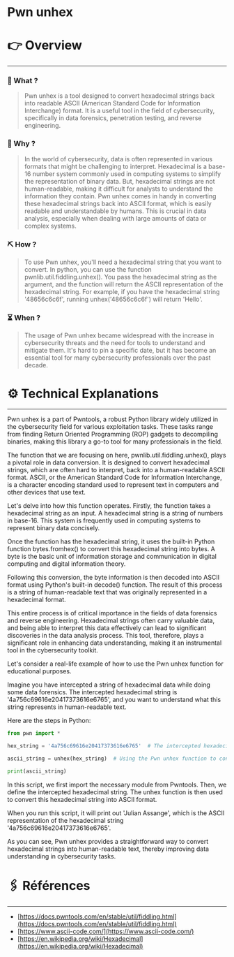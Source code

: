 # Pwn unhex


# 👉 Overview

---

### 👀 What ?

> Pwn unhex is a tool designed to convert hexadecimal strings back into readable ASCII (American Standard Code for Information Interchange) format. It is a useful tool in the field of cybersecurity, specifically in data forensics, penetration testing, and reverse engineering.
> 

### 🧐 Why ?

> In the world of cybersecurity, data is often represented in various formats that might be challenging to interpret. Hexadecimal is a base-16 number system commonly used in computing systems to simplify the representation of binary data. But, hexadecimal strings are not human-readable, making it difficult for analysts to understand the information they contain. Pwn unhex comes in handy in converting these hexadecimal strings back into ASCII format, which is easily readable and understandable by humans. This is crucial in data analysis, especially when dealing with large amounts of data or complex systems.
> 

### ⛏️ How ?

> To use Pwn unhex, you'll need a hexadecimal string that you want to convert. In python, you can use the function pwnlib.util.fiddling.unhex(). You pass the hexadecimal string as the argument, and the function will return the ASCII representation of the hexadecimal string. For example, if you have the hexadecimal string '48656c6c6f', running unhex('48656c6c6f') will return 'Hello'.
> 

### ⏳ When ?

> The usage of Pwn unhex became widespread with the increase in cybersecurity threats and the need for tools to understand and mitigate them. It's hard to pin a specific date, but it has become an essential tool for many cybersecurity professionals over the past decade.
> 

# ⚙️ Technical Explanations

---

Pwn unhex is a part of Pwntools, a robust Python library widely utilized in the cybersecurity field for various exploitation tasks. These tasks range from finding Return Oriented Programming (ROP) gadgets to decompiling binaries, making this library a go-to tool for many professionals in the field.

The function that we are focusing on here, pwnlib.util.fiddling.unhex(), plays a pivotal role in data conversion. It is designed to convert hexadecimal strings, which are often hard to interpret, back into a human-readable ASCII format. ASCII, or the American Standard Code for Information Interchange, is a character encoding standard used to represent text in computers and other devices that use text.

Let's delve into how this function operates. Firstly, the function takes a hexadecimal string as an input. A hexadecimal string is a string of numbers in base-16. This system is frequently used in computing systems to represent binary data concisely.

Once the function has the hexadecimal string, it uses the built-in Python function bytes.fromhex() to convert this hexadecimal string into bytes. A byte is the basic unit of information storage and communication in digital computing and digital information theory.

Following this conversion, the byte information is then decoded into ASCII format using Python's built-in decode() function. The result of this process is a string of human-readable text that was originally represented in a hexadecimal format.

This entire process is of critical importance in the fields of data forensics and reverse engineering. Hexadecimal strings often carry valuable data, and being able to interpret this data effectively can lead to significant discoveries in the data analysis process. This tool, therefore, plays a significant role in enhancing data understanding, making it an instrumental tool in the cybersecurity toolkit.

Let's consider a real-life example of how to use the Pwn unhex function for educational purposes.

Imagine you have intercepted a string of hexadecimal data while doing some data forensics. The intercepted hexadecimal string is '4a756c69616e20417373616e6765', and you want to understand what this string represents in human-readable text.

Here are the steps in Python:

```python
from pwn import *

hex_string = '4a756c69616e20417373616e6765'  # The intercepted hexadecimal string

ascii_string = unhex(hex_string)  # Using the Pwn unhex function to convert the hexadecimal string to ASCII

print(ascii_string)

```

In this script, we first import the necessary module from Pwntools. Then, we define the intercepted hexadecimal string. The unhex function is then used to convert this hexadecimal string into ASCII format.

When you run this script, it will print out 'Julian Assange', which is the ASCII representation of the hexadecimal string '4a756c69616e20417373616e6765'.

As you can see, Pwn unhex provides a straightforward way to convert hexadecimal strings into human-readable text, thereby improving data understanding in cybersecurity tasks.

# 🖇️ Références

---

- [https://docs.pwntools.com/en/stable/util/fiddling.html](https://docs.pwntools.com/en/stable/util/fiddling.html)
- [https://www.ascii-code.com/](https://www.ascii-code.com/)
- [https://en.wikipedia.org/wiki/Hexadecimal](https://en.wikipedia.org/wiki/Hexadecimal)